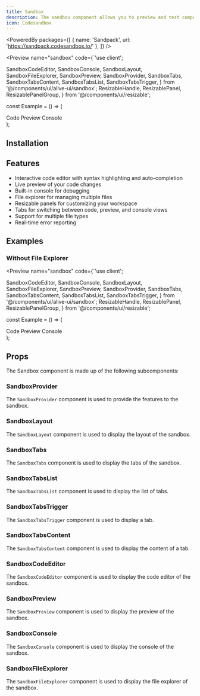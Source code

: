 ```yaml
---
title: Sandbox
description: The sandbox component allows you to preview and test components in a sandboxed environment.
icon: Codesandbox
---
```


<PoweredBy packages={[
  { name: 'Sandpack', url: 'https://sandpack.codesandbox.io/' },
]} />

<Preview name="sandbox" code={`'use client';

  SandboxCodeEditor,
  SandboxConsole,
  SandboxLayout,
  SandboxFileExplorer,
  SandboxPreview,
  SandboxProvider,
  SandboxTabs,
  SandboxTabsContent,
  SandboxTabsList,
  SandboxTabsTrigger,
} from '@/components/ui/alive-ui/sandbox';
  ResizableHandle,
  ResizablePanel,
  ResizablePanelGroup,
} from '@/components/ui/resizable';

const Example = () => (
  <div className="p-4 h-screen">
    <SandboxProvider>
      <SandboxLayout>
        <SandboxTabs defaultValue="preview">
          <SandboxTabsList>
            <SandboxTabsTrigger value="code">
              <CodeIcon size={14} />
              Code
            </SandboxTabsTrigger>
            <SandboxTabsTrigger value="preview">
              <AppWindowIcon size={14} />
              Preview
            </SandboxTabsTrigger>
            <SandboxTabsTrigger value="console">
              <TerminalIcon size={14} />
              Console
            </SandboxTabsTrigger>
          </SandboxTabsList>
          <SandboxTabsContent value="code" className="overflow-hidden">
            <ResizablePanelGroup direction="horizontal">
              <ResizablePanel
                defaultSize={25}
                minSize={20}
                maxSize={40}
                className="overflow-y-auto"
              >
                <SandboxFileExplorer />
              </ResizablePanel>
              <ResizableHandle withHandle />
              <ResizablePanel className="overflow-y-auto">
                <SandboxCodeEditor />
              </ResizablePanel>
            </ResizablePanelGroup>
          </SandboxTabsContent>
          <SandboxTabsContent value="preview">
            <SandboxPreview
              showOpenInCodeSandbox={false}
              showRefreshButton={false}
            />
          </SandboxTabsContent>
          <SandboxTabsContent value="console">
            <SandboxConsole />
          </SandboxTabsContent>
        </SandboxTabs>
      </SandboxLayout>
    </SandboxProvider>
  </div>
);


## Installation

<Installer packageName="sandbox" />

## Features

- Interactive code editor with syntax highlighting and auto-completion
- Live preview of your code changes
- Built-in console for debugging
- File explorer for managing multiple files
- Resizable panels for customizing your workspace
- Tabs for switching between code, preview, and console views
- Support for multiple file types
- Real-time error reporting

## Examples

### Without File Explorer

<Preview name="sandbox" code={`'use client';

  SandboxCodeEditor,
  SandboxConsole,
  SandboxLayout,
  SandboxFileExplorer,
  SandboxPreview,
  SandboxProvider,
  SandboxTabs,
  SandboxTabsContent,
  SandboxTabsList,
  SandboxTabsTrigger,
} from '@/components/ui/alive-ui/sandbox';
  ResizableHandle,
  ResizablePanel,
  ResizablePanelGroup,
} from '@/components/ui/resizable';

const Example = () => (
  <div className="p-4 h-screen">
    <SandboxProvider>
      <SandboxLayout>
        <SandboxTabs defaultValue="preview">
          <SandboxTabsList>
            <SandboxTabsTrigger value="code">
              <CodeIcon size={14} />
              Code
            </SandboxTabsTrigger>
            <SandboxTabsTrigger value="preview">
              <AppWindowIcon size={14} />
              Preview
            </SandboxTabsTrigger>
            <SandboxTabsTrigger value="console">
              <TerminalIcon size={14} />
              Console
            </SandboxTabsTrigger>
          </SandboxTabsList>
          <SandboxTabsContent value="code">
            <SandboxCodeEditor showTabs />
          </SandboxTabsContent>
          <SandboxTabsContent value="preview">
            <SandboxPreview
              showOpenInCodeSandbox={false}
              showRefreshButton={false}
            />
          </SandboxTabsContent>
          <SandboxTabsContent value="console">
            <SandboxConsole />
          </SandboxTabsContent>
        </SandboxTabs>
      </SandboxLayout>
    </SandboxProvider>
  </div>
);


## Props

The Sandbox component is made up of the following subcomponents:

### SandboxProvider

The `SandboxProvider` component is used to provide the features to the sandbox.

<AutoTypeTable path="node_modules/@repo/sandbox/index.tsx" name="SandboxProviderProps" />

### SandboxLayout

The `SandboxLayout` component is used to display the layout of the sandbox.

<AutoTypeTable path="node_modules/@repo/sandbox/index.tsx" name="SandboxLayoutProps" />

### SandboxTabs

The `SandboxTabs` component is used to display the tabs of the sandbox.

<AutoTypeTable path="node_modules/@repo/sandbox/index.tsx" name="SandboxTabsProps" />

### SandboxTabsList

The `SandboxTabsList` component is used to display the list of tabs.

<AutoTypeTable path="node_modules/@repo/sandbox/index.tsx" name="SandboxTabsListProps" />

### SandboxTabsTrigger

The `SandboxTabsTrigger` component is used to display a tab.

<AutoTypeTable path="node_modules/@repo/sandbox/index.tsx" name="SandboxTabsTriggerProps" />

### SandboxTabsContent

The `SandboxTabsContent` component is used to display the content of a tab.

<AutoTypeTable path="node_modules/@repo/sandbox/index.tsx" name="SandboxTabsContentProps" />

### SandboxCodeEditor

The `SandboxCodeEditor` component is used to display the code editor of the sandbox.

<AutoTypeTable path="node_modules/@repo/sandbox/index.tsx" name="SandboxCodeEditorProps" />

### SandboxPreview

The `SandboxPreview` component is used to display the preview of the sandbox.

<AutoTypeTable path="node_modules/@repo/sandbox/index.tsx" name="SandboxPreviewProps" />

### SandboxConsole

The `SandboxConsole` component is used to display the console of the sandbox.

<AutoTypeTable path="node_modules/@repo/sandbox/index.tsx" name="SandboxConsoleProps" />

### SandboxFileExplorer

The `SandboxFileExplorer` component is used to display the file explorer of the sandbox.

<AutoTypeTable path="node_modules/@repo/sandbox/index.tsx" name="SandboxFileExplorerProps" />
